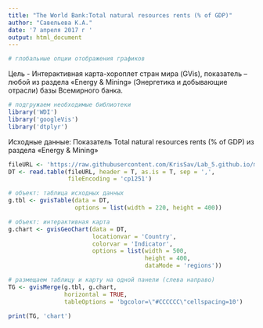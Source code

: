 ---
title: "The World Bank:Total natural resources rents (% of GDP)"
author: "Савельева К.А."
date: '7 апреля 2017 г '
output: html_document
---

```{r Опции}
# глобальные опции отображения графиков

```

Цель - Интерактивная карта-хороплет стран мира (GVis), показатель –
любой из раздела «Energy & Mining» (Энергетика и добывающие
отрасли) базы Всемирного банка.

```{r  Пакеты, warning = F, message = F}
# подгружаем необходимые библиотеки
library('WDI')
library('googleVis')
library('dtplyr')
```

Исходные данные: Показатель Total natural resources rents (% of GDP) из раздела «Energy & Mining»

```{r Загрузка данных и построение карты, results = 'asis', warning = F, message = F, echo = F}
fileURL <- 'https://raw.githubusercontent.com/KrisSav/Lab_5.github.io/master/Data5_1.csv'
DT <- read.table(fileURL, header = T, as.is = T, sep = ',', 
                 fileEncoding = 'cp1251')

# объект: таблица исходных данных
g.tbl <- gvisTable(data = DT,
                   options = list(width = 220, height = 400))

# объект: интерактивная карта
g.chart <- gvisGeoChart(data = DT,
                        locationvar = 'Country',
                        colorvar = 'Indicator',
                        options = list(width = 500,
                                       height = 400,
                                       dataMode = 'regions'))

# размещаем таблицу и карту на одной панели (слева направо)
TG <- gvisMerge(g.tbl, g.chart,
                horizontal = TRUE,
                tableOptions = 'bgcolor=\"#CCCCCC\"cellspacing=10')

print(TG, 'chart')
```


